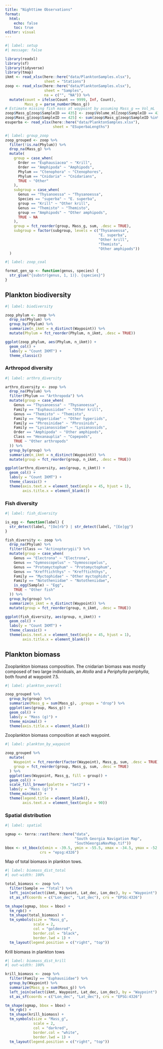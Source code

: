 ```yaml
---
title: "Nighttime Observations"
format: 
  html:
    echo: false
    toc: true
editor: visual
---
```


```r
#| label: setup
#| message: false

library(readxl)
library(sf)
library(tidyverse)
library(tmap)
ikmt <- read_xlsx(here::here("data/PlanktonSamples.xlsx"),
                  sheet = "Stations")
zoop <- read_xlsx(here::here("data/PlanktonSamples.xlsx"),
                  sheet = "Samples",
                  na = c("", "NA")) %>% 
  mutate(count = ifelse(Count == 9999, Inf, Count),
         Mass_g = parse_number(Mass_g))
# Estimate missing fish mass at waypoint by assuming Mass_g == Vol_mL
zoop$Mass_g[zoop$SampleID == 435] <- zoop$Volume_ml[zoop$SampleID == 435]
zoop$Mass_g[zoop$SampleID == 425] <- sum(zoop$Mass_g[zoop$SampleID %in% 426:435])
esuperba <- read_xlsx(here::here("data/PlanktonSamples.xlsx"),
                      sheet = "ESuperbaLengths")
```

```r
#| label: group_zoop
zoop_grouped <- zoop %>% 
  filter(!is.na(Phylum)) %>% 
  drop_na(Mass_g) %>% 
  mutate(
    group = case_when(
      Order == "Euphausiacea" ~ "Krill",
      Order == "Amphipoda" ~ "Amphipods",
      Phylum == "Ctenophora" ~ "Ctenophores",
      Phylum == "Cnidaria" ~ "Cnidarians",
      TRUE ~ "Other"
    ),
    subgroup = case_when(
      Genus == "Thysanoessa" ~ "Thysanoessa",
      Species == "superba" ~ "E. superba",
      group == "Krill" ~ "Other krill",
      Genus == "Themisto" ~ "Themisto",
      group == "Amphipods" ~ "Other amphipods",
      TRUE ~ NA
    ),
    group = fct_reorder(group, Mass_g, sum, .desc = TRUE),
    subgroup = factor(subgroup, levels = c("Thysanoessa",
                                           "E. superba",
                                           "Other krill",
                                           "Themisto",
                                           "Other amphipods"))
  )

```

```r
#| label: zoop_coal

format_gen_sp <- function(genus, species) {
  str_glue("{substr(genus, 1, 1)}. {species}")
}

```

## Plankton biodiversity

```r
#| label: biodiversity

zoop_phylum <- zoop %>% 
  drop_na(Phylum) %>% 
  group_by(Phylum) %>% 
  summarize(n_ikmt = n_distinct(Waypoint)) %>% 
  mutate(Phylum = fct_reorder(Phylum, n_ikmt, .desc = TRUE))

ggplot(zoop_phylum, aes(Phylum, n_ikmt)) +
  geom_col() +
  labs(y = "Count IKMT") +
  theme_classic()

```

### Arthropod diversity

```r
#| label: arthro_diversity

arthro_diversity <- zoop %>%
  drop_na(Phylum) %>% 
  filter(Phylum == "Arthropoda") %>% 
  mutate(group = case_when(
    Genus == "Thysanoessa" ~ "Thysanoessa",
    Family == "Euphausiidae" ~ "Other krill",
    Genus == "Themisto" ~ "Themisto",
    Family == "Hyperiidae" ~ "Other hyperiids",
    Family == "Phrosinidae" ~ "Phrosinids",
    Family == "Lysianassidae" ~ "Lysianassids",
    Order == "Amphipoda" ~ "Other amphipods",
    Class == "Hexanauplia" ~ "Copepods",
    TRUE ~ "Other arthropods"
  )) %>% 
  group_by(group) %>% 
  summarize(n_ikmt = n_distinct(Waypoint)) %>% 
  mutate(group = fct_reorder(group, n_ikmt, .desc = TRUE))

ggplot(arthro_diversity, aes(group, n_ikmt)) +
  geom_col() +
  labs(y = "Count IKMT") +
  theme_classic() +
  theme(axis.text.x = element_text(angle = 45, hjust = 1),
        axis.title.x = element_blank())

```

### Fish diversity

```r
#| label: fish_diversity

is_egg <- function(label) {
  str_detect(label, "[Oo]rb") | str_detect(label, "[Ee]gg")
}

fish_diversity <- zoop %>%
  drop_na(Phylum) %>% 
  filter(Class == "Actinopterygii") %>% 
  mutate(group = case_when(
    Genus == "Electrona" ~ "Electrona",
    Genus == "Gymnoscopelus" ~ "Gymnoscopelus",
    Genus == "Protomyctophum" ~ "Protomyctophum",
    Genus == "Krefftichthys" ~ "Krefftichthys",
    Family == "Myctophidae" ~ "Other myctophids",
    Family == "Nototheniidae" ~ "Nototheniidae",
    is_egg(Sample) ~ "Egg",
    TRUE ~ "Other fish"
  )) %>% 
  group_by(group) %>% 
  summarize(n_ikmt = n_distinct(Waypoint)) %>% 
  mutate(group = fct_reorder(group, n_ikmt, .desc = TRUE))

ggplot(fish_diversity, aes(group, n_ikmt)) +
  geom_col() +
  labs(y = "Count IKMT") +
  theme_classic() +
  theme(axis.text.x = element_text(angle = 45, hjust = 1),
        axis.title.x = element_blank())

```

## Plankton biomass

Zooplankton biomass composition. The cnidarian biomass was mostly composed of two large individuals, an *Atolla* and a *Periphylla periphylla*, both found at waypoint 7.5.

```r
#| label: plankton_overall

zoop_grouped %>% 
  group_by(group) %>% 
  summarize(Mass_g = sum(Mass_g), .groups = "drop") %>% 
  ggplot(aes(group, Mass_g)) +
  geom_col() +
  labs(y = "Mass (g)") +
  theme_minimal() +
  theme(axis.title.x = element_blank())

```

Zooplankton biomass composition at each waypoint.

```r
#| label: plankton_by_waypoint

zoop_grouped %>% 
  mutate(
    Waypoint = fct_reorder(factor(Waypoint), Mass_g, sum, .desc = TRUE),
    group = fct_reorder(group, Mass_g, sum, .desc = TRUE)
  ) %>% 
  ggplot(aes(Waypoint, Mass_g, fill = group)) +
  geom_col() +
  scale_fill_brewer(palette = "Set2") +
  labs(y = "Mass (g)") +
  theme_minimal() +
  theme(legend.title = element_blank(),
        axis.text.x = element_text(angle = 90))

```

### Spatial distribution

```r
#| label: spatial

sgmap <- terra::rast(here::here("data", 
                                "South Georgia Navigation Map", 
                                "SouthGeorgiaNavMap.tif"))
bbox <- st_bbox(c(xmin = -39.5, ymin = -55.5, xmax = -34.5, ymax = -52.5),
                crs = "epsg:4326")

```

Map of total biomass in plankton tows.

```r
#| label: biomass_dist_total
#| out-width: 100%

total_biomass <- zoop %>% 
  filter(Sample == "Total") %>% 
  left_join(select(ikmt, Waypoint, Lat_dec, Lon_dec), by = "Waypoint") %>% 
  st_as_sf(coords = c("Lon_dec", "Lat_dec"), crs = "EPSG:4326")

tm_shape(sgmap, bbox = bbox) +
  tm_rgb() +
  tm_shape(total_biomass) +
  tm_symbols(size = "Mass_g",
             scale = 2,
             col = "goldenrod",
             border.col = "black",
             border.lwd = 1) +
  tm_layout(legend.position = c("right", "top"))

```

Krill biomass in plankton tows

```r
#| label: biomass_dist_krill
#| out-width: 100%

krill_biomass <- zoop %>% 
  filter(Family == "Euphausiidae") %>% 
  group_by(Waypoint) %>% 
  summarize(Mass_g = sum(Mass_g)) %>% 
  left_join(select(ikmt, Waypoint, Lat_dec, Lon_dec), by = "Waypoint") %>% 
  st_as_sf(coords = c("Lon_dec", "Lat_dec"), crs = "EPSG:4326")

tm_shape(sgmap, bbox = bbox) +
  tm_rgb() +
  tm_shape(krill_biomass) +
  tm_symbols(size = "Mass_g",
             scale = 2,
             col = "darkred",
             border.col = "white",
             border.lwd = 1) +
  tm_layout(legend.position = c("right", "top"))

```
